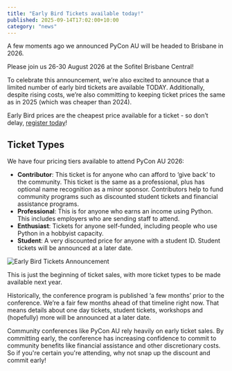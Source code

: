 ```yaml
---
title: "Early Bird Tickets available today!"
published: 2025-09-14T17:02:00+10:00
category: "news"
---
```



A few moments ago we announced PyCon AU will be headed to Brisbane in 2026.

Please join us 26-30 August 2026 at the Sofitel Brisbane Central!

To celebrate this announcement, we’re also excited to announce that a limited number of early bird tickets are available TODAY.  Additionally, despite rising costs, we’re also committing to keeping ticket prices the same as in 2025 (which was cheaper than 2024).

Early Bird prices are the cheapest price available for a ticket - so don’t delay, [register today](https://pretix.eu/pyconau/2026/)!

## Ticket Types

We have four pricing tiers available to attend PyCon AU 2026:
* **Contributor**: This ticket is for anyone who can afford to ‘give back’ to the community. This ticket is the same as a professional, plus has optional name recognition as a minor sponsor. Contributors help to fund community programs such as discounted student tickets and financial assistance programs.
* **Professional**: This is for anyone who earns an income using Python. This includes employers who are sending staff to attend.
* **Enthusiast**: Tickets for anyone self-funded, including people who use Python in a hobbyist capacity.
* **Student**: A very discounted price for anyone with a student ID. Student tickets will be announced at a later date.

![Early Bird Tickets Announcement](/files/2026_early_bird_announcement.png)

This is just the beginning of ticket sales, with more ticket types to be made available next year. 

Historically, the conference program is published ‘a few months’ prior to the conference. We’re a fair few months ahead of that timeline right now. That means details about one day tickets, student tickets, workshops and (hopefully) more will be announced at a later date.

Community conferences like PyCon AU rely heavily on early ticket sales. By committing early, the conference has increasing confidence to commit to community benefits like financial assistance and other discretionary costs. So if you're certain you're attending, why not snap up the discount and commit early!



<div class="flex flex-row w-full justify-center">

<RegisterButtonCTA class="text-center"/>

</div>